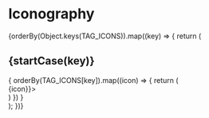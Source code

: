 


<Meta title="Elements/Icon/Gallery"/>

# Iconography

<div>
    {orderBy(Object.keys(TAG_ICONS)).map((key) => {
        return (
            <div>
                <h2>{startCase(key)}</h2>
                {
                    orderBy(TAG_ICONS[key]).map((icon) => {
                        return (
                            <div>
                                <IconItem name={<TokenBlock copy>{icon}</TokenBlock>}>
                                    <Icon name={icon} color="inherit" />
                                </IconItem>
                            </div>
                        )
                    })
                }
            </div>
        );
    })}
</div>
